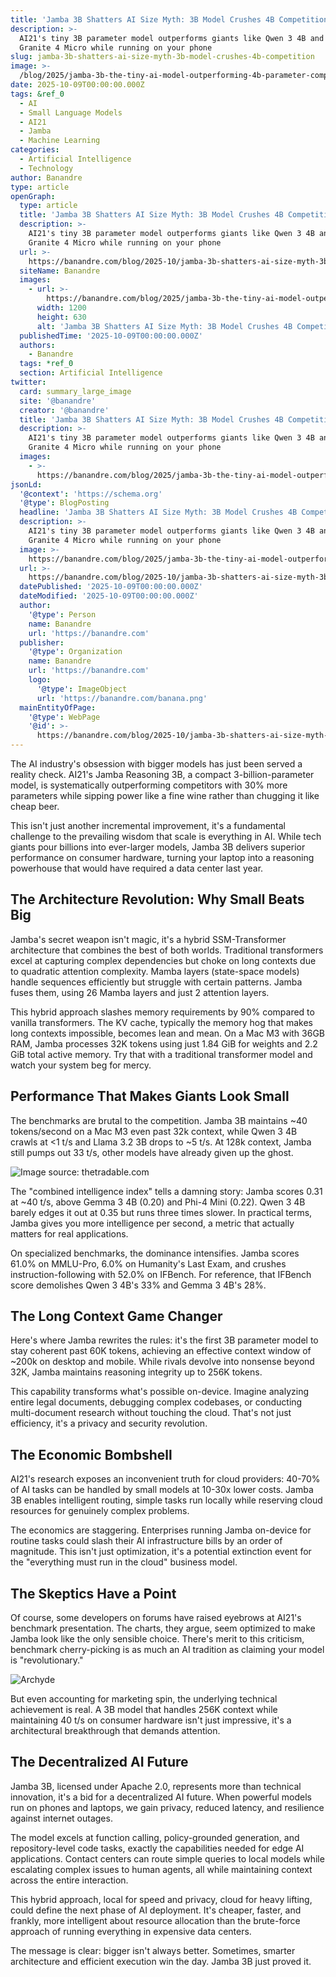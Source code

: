 ```yaml
---
title: 'Jamba 3B Shatters AI Size Myth: 3B Model Crushes 4B Competition'
description: >-
  AI21's tiny 3B parameter model outperforms giants like Qwen 3 4B and IBM
  Granite 4 Micro while running on your phone
slug: jamba-3b-shatters-ai-size-myth-3b-model-crushes-4b-competition
image: >-
  /blog/2025/jamba-3b-the-tiny-ai-model-outperforming-4b-parameter-competitors_rows-of-colored-shapes-with-a-blue-bee.png
date: 2025-10-09T00:00:00.000Z
tags: &ref_0
  - AI
  - Small Language Models
  - AI21
  - Jamba
  - Machine Learning
categories:
  - Artificial Intelligence
  - Technology
author: Banandre
type: article
openGraph:
  type: article
  title: 'Jamba 3B Shatters AI Size Myth: 3B Model Crushes 4B Competition'
  description: >-
    AI21's tiny 3B parameter model outperforms giants like Qwen 3 4B and IBM
    Granite 4 Micro while running on your phone
  url: >-
    https://banandre.com/blog/2025-10/jamba-3b-shatters-ai-size-myth-3b-model-crushes-4b-competition
  siteName: Banandre
  images:
    - url: >-
        https://banandre.com/blog/2025/jamba-3b-the-tiny-ai-model-outperforming-4b-parameter-competitors_rows-of-colored-shapes-with-a-blue-bee.png
      width: 1200
      height: 630
      alt: 'Jamba 3B Shatters AI Size Myth: 3B Model Crushes 4B Competition'
  publishedTime: '2025-10-09T00:00:00.000Z'
  authors:
    - Banandre
  tags: *ref_0
  section: Artificial Intelligence
twitter:
  card: summary_large_image
  site: '@banandre'
  creator: '@banandre'
  title: 'Jamba 3B Shatters AI Size Myth: 3B Model Crushes 4B Competition'
  description: >-
    AI21's tiny 3B parameter model outperforms giants like Qwen 3 4B and IBM
    Granite 4 Micro while running on your phone
  images:
    - >-
      https://banandre.com/blog/2025/jamba-3b-the-tiny-ai-model-outperforming-4b-parameter-competitors_rows-of-colored-shapes-with-a-blue-bee.png
jsonLd:
  '@context': 'https://schema.org'
  '@type': BlogPosting
  headline: 'Jamba 3B Shatters AI Size Myth: 3B Model Crushes 4B Competition'
  description: >-
    AI21's tiny 3B parameter model outperforms giants like Qwen 3 4B and IBM
    Granite 4 Micro while running on your phone
  image: >-
    https://banandre.com/blog/2025/jamba-3b-the-tiny-ai-model-outperforming-4b-parameter-competitors_rows-of-colored-shapes-with-a-blue-bee.png
  url: >-
    https://banandre.com/blog/2025-10/jamba-3b-shatters-ai-size-myth-3b-model-crushes-4b-competition
  datePublished: '2025-10-09T00:00:00.000Z'
  dateModified: '2025-10-09T00:00:00.000Z'
  author:
    '@type': Person
    name: Banandre
    url: 'https://banandre.com'
  publisher:
    '@type': Organization
    name: Banandre
    url: 'https://banandre.com'
    logo:
      '@type': ImageObject
      url: 'https://banandre.com/banana.png'
  mainEntityOfPage:
    '@type': WebPage
    '@id': >-
      https://banandre.com/blog/2025-10/jamba-3b-shatters-ai-size-myth-3b-model-crushes-4b-competition
---
```


The AI industry's obsession with bigger models has just been served a reality check. AI21's Jamba Reasoning 3B, a compact 3-billion-parameter model, is systematically outperforming competitors with 30% more parameters while sipping power like a fine wine rather than chugging it like cheap beer.

This isn't just another incremental improvement, it's a fundamental challenge to the prevailing wisdom that scale is everything in AI. While tech giants pour billions into ever-larger models, Jamba 3B delivers superior performance on consumer hardware, turning your laptop into a reasoning powerhouse that would have required a data center last year.

## The Architecture Revolution: Why Small Beats Big

Jamba's secret weapon isn't magic, it's a hybrid SSM-Transformer architecture that combines the best of both worlds. Traditional transformers excel at capturing complex dependencies but choke on long contexts due to quadratic attention complexity. Mamba layers (state-space models) handle sequences efficiently but struggle with certain patterns. Jamba fuses them, using 26 Mamba layers and just 2 attention layers.

This hybrid approach slashes memory requirements by 90% compared to vanilla transformers. The KV cache, typically the memory hog that makes long contexts impossible, becomes lean and mean. On a Mac M3 with 36GB RAM, Jamba processes 32K tokens using just 1.84 GiB for weights and 2.2 GiB total active memory. Try that with a traditional transformer model and watch your system beg for mercy.

## Performance That Makes Giants Look Small

The benchmarks are brutal to the competition. Jamba 3B maintains ~40 tokens/second on a Mac M3 even past 32k context, while Qwen 3 4B crawls at <1 t/s and Llama 3.2 3B drops to ~5 t/s. At 128k context, Jamba still pumps out 33 t/s, other models have already given up the ghost.

![Image source: thetradable.com](jamba-3b-the-tiny-ai-model-outperforming-4b-parameter-competitors_image-source-thetradablecom.png)

The "combined intelligence index" tells a damning story: Jamba scores 0.31 at ~40 t/s, above Gemma 3 4B (0.20) and Phi-4 Mini (0.22). Qwen 3 4B barely edges it out at 0.35 but runs three times slower. In practical terms, Jamba gives you more intelligence per second, a metric that actually matters for real applications.

On specialized benchmarks, the dominance intensifies. Jamba scores 61.0% on MMLU-Pro, 6.0% on Humanity's Last Exam, and crushes instruction-following with 52.0% on IFBench. For reference, that IFBench score demolishes Qwen 3 4B's 33% and Gemma 3 4B's 28%.

## The Long Context Game Changer

Here's where Jamba rewrites the rules: it's the first 3B parameter model to stay coherent past 60K tokens, achieving an effective context window of ~200k on desktop and mobile. While rivals devolve into nonsense beyond 32K, Jamba maintains reasoning integrity up to 256K tokens.

This capability transforms what's possible on-device. Imagine analyzing entire legal documents, debugging complex codebases, or conducting multi-document research without touching the cloud. That's not just efficiency, it's a privacy and security revolution.

## The Economic Bombshell

AI21's research exposes an inconvenient truth for cloud providers: 40-70% of AI tasks can be handled by small models at 10-30x lower costs. Jamba 3B enables intelligent routing, simple tasks run locally while reserving cloud resources for genuinely complex problems.

The economics are staggering. Enterprises running Jamba on-device for routine tasks could slash their AI infrastructure bills by an order of magnitude. This isn't just optimization, it's a potential extinction event for the "everything must run in the cloud" business model.

## The Skeptics Have a Point

Of course, some developers on forums have raised eyebrows at AI21's benchmark presentation. The charts, they argue, seem optimized to make Jamba look like the only sensible choice. There's merit to this criticism, benchmark cherry-picking is as much an AI tradition as claiming your model is "revolutionary."

![Archyde](jamba-3b-the-tiny-ai-model-outperforming-4b-parameter-competitors_archyde.jpg)

But even accounting for marketing spin, the underlying technical achievement is real. A 3B model that handles 256K context while maintaining 40 t/s on consumer hardware isn't just impressive, it's a architectural breakthrough that demands attention.

## The Decentralized AI Future

Jamba 3B, licensed under Apache 2.0, represents more than technical innovation, it's a bid for a decentralized AI future. When powerful models run on phones and laptops, we gain privacy, reduced latency, and resilience against internet outages.

The model excels at function calling, policy-grounded generation, and repository-level code tasks, exactly the capabilities needed for edge AI applications. Contact centers can route simple queries to local models while escalating complex issues to human agents, all while maintaining context across the entire interaction.

This hybrid approach, local for speed and privacy, cloud for heavy lifting, could define the next phase of AI deployment. It's cheaper, faster, and frankly, more intelligent about resource allocation than the brute-force approach of running everything in expensive data centers.

The message is clear: bigger isn't always better. Sometimes, smarter architecture and efficient execution win the day. Jamba 3B just proved it.
